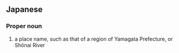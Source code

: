 ==Japanese==
{{wikipedia|lang=ja}}
{{ja-kanjitab|庄|内}}

===Proper noun===
{{ja-pos|proper noun|しょうない}}

# a place name, such as that of a region of Yamagata Prefecture, or Shōnai River
